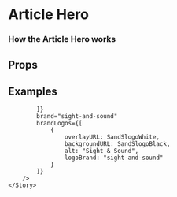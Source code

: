 
<Meta title="Pattern Library|Structure/Hero Article" component={HeroArticle} />

# Article Hero 

### How the Article Hero works
 
## Props 

<Props of={HeroArticle} />

## Examples 

<Preview>
    <Story name="Feature example">
        <HeroArticle 
            image1920x1080="https://staging.core-cms.bfi.digital/sites/default/files/styles/responsive/public/1920/1080/1/2020-03/Hero.jpg"
            image192x108="https://staging.core-cms.bfi.digital/sites/default/files/styles/responsive/public/192/108/1/2020-03/Hero.jpg"
            imageAltText="Alt text for the image"
            imageCopyright="HELP MUSICIANS, directed by Thomas Guthrie"
            title="Britain on Lockdown: How online videos have shaped the crisis"
            standfirst="As the BFI National Archive calls on the British public to help map the digital video response to coronavirus across the UK, our curators begin a regular new series highlighting the online videos that have made an impact during the lockdown period."
            category="Article category"
            type="Feature"
            date="28 April 2020"
            authors={[
                {
                    name: "Ros Cranston",
                    url: "#"
                },
                {
                    name: "William Fowler",
                    url: "#"
                },
                {
                    name: "Steve Foxon",
                    url: "#"
                },
                {
                    name: "Will Massa",
                    url: "#"
                },
                {
                    name: "Patrick Russell",
                    url: "#"
                },
                {
                    name: "Jez Stewart",
                    url: "#"
                },
                {
                    name: "James Taylor",
                    url: "#"
                }
            ]}
        />
    </Story>
</Preview>

<Preview>
    <Story name="Feature example updated date">
        <HeroArticle 
            image1920x1080="https://staging.core-cms.bfi.digital/sites/default/files/styles/responsive/public/1920/1080/1/2020-03/Hero.jpg"
            image192x108="https://staging.core-cms.bfi.digital/sites/default/files/styles/responsive/public/192/108/1/2020-03/Hero.jpg"
            imageAltText="Alt text for the image"
            imageCopyright="HELP MUSICIANS, directed by Thomas Guthrie"
            title="Britain on Lockdown: How online videos have shaped the crisis"
            standfirst="As the BFI National Archive calls on the British public to help map the digital video response to coronavirus across the UK, our curators begin a regular new series highlighting the online videos that have made an impact during the lockdown period."
            category="Article category"
            type="Feature"
            date="28 April 2020"
            updatedDate="11 June 2020"
            authors={[
                {
                    name: "Ros Cranston",
                    url: "#"
                },
                {
                    name: "William Fowler",
                    url: "#"
                },
                {
                    name: "Steve Foxon",
                    url: "#"
                },
                {
                    name: "Will Massa",
                    url: "#"
                },
                {
                    name: "Patrick Russell",
                    url: "#"
                },
                {
                    name: "Jez Stewart",
                    url: "#"
                },
                {
                    name: "James Taylor",
                    url: "#"
                }
            ]}
            brand="sight-and-sound"
            brandLogos={[
                {
                    overlayURL: SandSlogoWhite,
                    backgroundURL: SandSlogoBlack,
                    alt: "Sight & Sound",
                    logoBrand: "sight-and-sound"
                }
            ]}
        />
    </Story>
</Preview>

<Preview>
    <Story name="List example">
        <HeroArticle 
            title="Five things to watch this weekend – 24-26 April"
            standfirst="British classics, French New Wave masterpieces and a grungy shocker – what are you watching this weekend?"
            category="What to watch"
            type="List"
            date="24 April 2020"
            updatedDate="24 April 2020"
            authors={[
                {
                    name: "Samuel Wigley",
                    url: "#"
                }
            ]}
        />
    </Story>
</Preview>

<Preview>
    <Story name="Recommends example">
        <HeroArticle 
            title="BFI Recommends: Carol"
            standfirst="The perfect adaptation: Todd Haynes’ exquisite film of Patricia Highsmith’s novel The Price of Salt is the latest in our daily series of recommendations, chosen by Emma Smart."
            category="BFI Recommends"
            date="1 May 2020"
            authors={[
                {
                    name: "Emma Smart",
                    url: "#"
                }
            ]}
            brand="sight-and-sound"
            brandLogos={[
                {
                    overlayURL: SandSlogoWhite,
                    backgroundURL: SandSlogoBlack,
                    alt: "Sight & Sound",
                    logoBrand: "sight-and-sound"
                }
            ]}
        />
    </Story>
</Preview>

<Preview>
    <Story name="Recommends example no author">
        <HeroArticle 
            title="BFI Recommends: Carol"
            standfirst="The perfect adaptation: Todd Haynes’ exquisite film of Patricia Highsmith’s novel The Price of Salt is the latest in our daily series of recommendations, chosen by Emma Smart."
            category="BFI Recommends"
            date="1 May 2020"
            authors={[
            
            ]}
            brand="sight-and-sound"
            brandLogos={[
                {
                    overlayURL: SandSlogoWhite,
                    backgroundURL: SandSlogoBlack,
                    alt: "Sight & Sound",
                    logoBrand: "sight-and-sound"
                }
            ]}
        />
    </Story>
</Preview>

<Preview>
    <Story name="Sight &amp; Sound Feature example">
        <HeroArticle 
            image1920x1080="https://staging.core-cms.bfi.digital/sites/default/files/styles/responsive/public/1920/1080/1/2020-03/Hero.jpg"
            image192x108="https://staging.core-cms.bfi.digital/sites/default/files/styles/responsive/public/192/108/1/2020-03/Hero.jpg"
            imageAltText="Alt text for the image"
            imageCopyright="HELP MUSICIANS, directed by Thomas Guthrie"
            title="Britain on Lockdown: How online videos have shaped the crisis"
            standfirst="As the BFI National Archive calls on the British public to help map the digital video response to coronavirus across the UK, our curators begin a regular new series highlighting the online videos that have made an impact during the lockdown period."
            category="Article category"
            type="Feature"
            date="28 April 2020"
            authors={[
                {
                    name: "Ros Cranston",
                    url: "#"
                },
                {
                    name: "William Fowler",
                    url: "#"
                },
                {
                    name: "Steve Foxon",
                    url: "#"
                },
                {
                    name: "Will Massa",
                    url: "#"
                },
                {
                    name: "Patrick Russell",
                    url: "#"
                },
                {
                    name: "Jez Stewart",
                    url: "#"
                },
                {
                    name: "James Taylor",
                    url: "#"
                }
            ]}
            brand="sight-and-sound"
            brandLogos={[
                {
                    overlayURL: SandSlogoWhite,
                    backgroundURL: SandSlogoBlack,
                    alt: "Sight & Sound",
                    logoBrand: "sight-and-sound"
                }
            ]}
        />
    </Story>
</Preview>

<Preview>
    <Story name="Sight &amp; Sound Feature example no hero image">
        <HeroArticle 
            title="Britain on Lockdown: How online videos have shaped the crisis"
            standfirst="As the BFI National Archive calls on the British public to help map the digital video response to coronavirus across the UK, our curators begin a regular new series highlighting the online videos that have made an impact during the lockdown period."
            category="Article category"
            type="Feature"
            date="28 April 2020"
            authors={[
                {
                    name: "Ros Cranston",
                    url: "#"
                },
                {
                    name: "William Fowler",
                    url: "#"
                },
                {
                    name: "Steve Foxon",
                    url: "#"
                },
                {
                    name: "Will Massa",
                    url: "#"
                },
                {
                    name: "Patrick Russell",
                    url: "#"
                },
                {
                    name: "Jez Stewart",
                    url: "#"
                },
                {
                    name: "James Taylor",
                    url: "#"
                }
            ]}
            brand="sight-and-sound"
            brandLogos={[
                {
                    overlayURL: SandSlogoWhite,
                    backgroundURL: SandSlogoBlack,
                    alt: "Sight & Sound",
                    logoBrand: "sight-and-sound"
                }
            ]}
        />
    </Story>
</Preview>